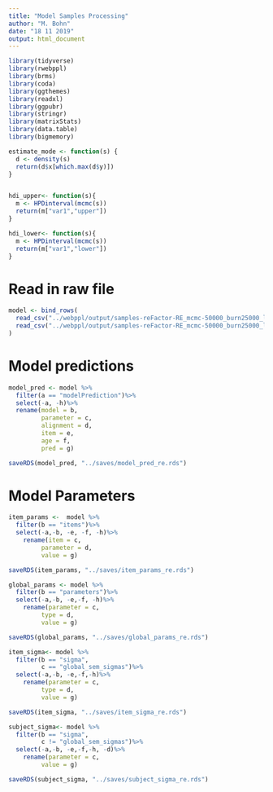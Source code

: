 ```yaml
---
title: "Model Samples Processing"
author: "M. Bohn"
date: "18 11 2019"
output: html_document
---
```


```r
library(tidyverse)
library(rwebppl)
library(brms)
library(coda)
library(ggthemes)
library(readxl)
library(ggpubr)
library(stringr)
library(matrixStats)
library(data.table)
library(bigmemory)

estimate_mode <- function(s) {
  d <- density(s)
  return(d$x[which.max(d$y)])
}


hdi_upper<- function(s){
  m <- HPDinterval(mcmc(s))
  return(m["var1","upper"])
}

hdi_lower<- function(s){
  m <- HPDinterval(mcmc(s))
  return(m["var1","lower"])
}
```


# Read in raw file

```r

model <- bind_rows(
  read_csv("../webppl/output/samples-reFactor-RE_mcmc-50000_burn25000_lag5_chain1.csv")%>%mutate(chain = 1),
  read_csv("../webppl/output/samples-reFactor-RE_mcmc-50000_burn25000_lag5_chain2.csv")%>%mutate(chain = 2)
)

```

# Model predictions

```r
model_pred <- model %>%
  filter(a == "modelPrediction")%>%
  select(-a, -h)%>%
  rename(model = b, 
         parameter = c,
         alignment = d,
         item = e,
         age = f, 
         pred = g)

saveRDS(model_pred, "../saves/model_pred_re.rds")

```

# Model Parameters 

```r
item_params <-  model %>%
  filter(b == "items")%>%
  select(-a,-b, -e, -f, -h)%>%
    rename(item = c,
         parameter = d,
         value = g)

saveRDS(item_params, "../saves/item_params_re.rds")

global_params <- model %>%
  filter(b == "parameters")%>%
  select(-a,-b, -e,-f, -h)%>%
    rename(parameter = c,
         type = d,
         value = g)

saveRDS(global_params, "../saves/global_params_re.rds")

item_sigma<- model %>%
  filter(b == "sigma",
         c == "global_sem_sigmas")%>%
  select(-a,-b, -e,-f,-h)%>%
    rename(parameter = c,
         type = d,
         value = g)

saveRDS(item_sigma, "../saves/item_sigma_re.rds")

subject_sigma<- model %>%
  filter(b == "sigma", 
         c != "global_sem_sigmas")%>%
  select(-a,-b, -e,-f,-h, -d)%>%
    rename(parameter = c,
         value = g)

saveRDS(subject_sigma, "../saves/subject_sigma_re.rds")
```

